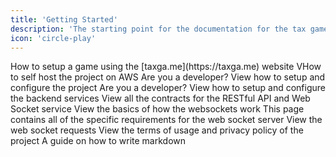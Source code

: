 ```yaml
---
title: 'Getting Started'
description: 'The starting point for the documentation for the tax game project.'
icon: 'circle-play'
---
```


<CardGroup cols={2}>
  <Card title="Game Setup" icon="gamepad" href="/university/game">
    How to setup a game using the [taxga.me](https://taxga.me) website
  </Card>
  <Card title="Setup Guide" icon="sliders" href="/university/setup">
    VHow to self host the project on AWS
  </Card>
  <Card title="Configuration" icon="sliders" href="/university/configuration">
    Are you a developer? View how to setup and configure the project
  </Card>
    <Card title="Backend Guide" icon="folder-tree" href="/university/guide">
    Are you a developer? View how to setup and configure the backend services
  </Card>
  <Card title="API Contracts" icon="file-lines" href="/university/contracts">
    View all the contracts for the RESTful API and Web Socket service
  </Card>
  <Card title="Backend Guide" icon="circle-nodes" href="/university/websockets">
    View the basics of how the websockets work
  </Card>
  <Card title="Web Socket Specifics" icon="circle-nodes" href="/university/websockets">
    This page contains all of the specific requirements for the web socket server
  </Card>
  <Card title="Web Socket Requests" icon="terminal" href="/university/websockets-requests">
    View the web socket requests
  </Card>
  <Card title="Terms & Privacy" icon="gavel" href="/university/tos">
    View the terms of usage and privacy policy of the project
  </Card>
    <Card title="Markdown Guide" icon="markdown" href="https://www.markdownguide.org/basic-syntax/">
    A guide on how to write markdown
  </Card>
</CardGroup>